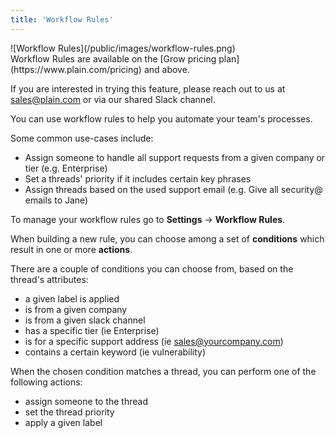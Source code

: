 ```yaml
---
title: 'Workflow Rules'
---
```


<Frame>![Workflow Rules](/public/images/workflow-rules.png)</Frame>

<br/>
<Info>
Workflow Rules are available on the [Grow pricing plan](https://www.plain.com/pricing) and above.

If you are interested in trying this feature, please reach out to us at sales@plain.com or via our shared Slack channel.

</Info>

You can use workflow rules to help you automate your team's processes.

Some common use-cases include:

- Assign someone to handle all support requests  from a given company or tier (e.g. Enterprise)
- Set a threads' priority if it includes certain key phrases
- Assign threads based on the used support email (e.g. Give all security@ emails to Jane)

To manage your workflow rules go to **Settings** → **Workflow Rules**.

When building a new rule, you can choose among a set of **conditions** which result in one or more **actions**.

There are a couple of conditions you can choose from, based on the thread's attributes:

- a given label is applied
- is from a given company
- is from a given slack channel
- has a specific tier (ie Enterprise)
- is for a specific support address (ie sales@yourcompany.com)
- contains a certain keyword (ie vulnerability)

When the chosen condition matches a thread, you can perform one of the following actions:

- assign someone to the thread
- set the thread priority
- apply a given label
